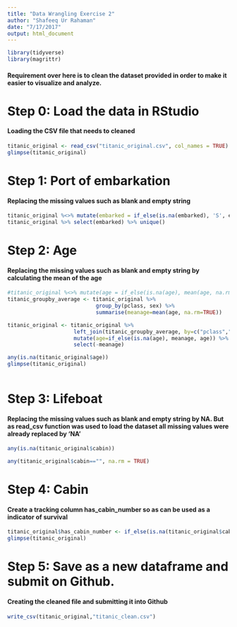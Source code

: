```yaml
---
title: "Data Wrangling Exercise 2"
author: "Shafeeq Ur Rahaman"
date: "7/17/2017"
output: html_document
---
```

```r
library(tidyverse)
library(magrittr)
```
#### Requirement over here is to clean the dataset provided in order to make it easier to **visualize and analyze.**

# Step 0: Load the data in RStudio
#### Loading the CSV file that needs to cleaned
```r
titanic_original <- read_csv("titanic_original.csv", col_names = TRUE)
glimpse(titanic_original)
```
# Step 1: Port of embarkation
#### Replacing the missing values such as blank and empty string 
```r
titanic_original %<>% mutate(embarked = if_else(is.na(embarked), 'S', embarked))
titanic_original %>% select(embarked) %>% unique()
```
# Step 2: Age
#### Replacing the missing values such as blank and empty string by calculating the mean of the age
```r
#titanic_original %<>% mutate(age = if_else(is.na(age), mean(age, na.rm = TRUE), age))
titanic_groupby_average <- titanic_original %>% 
                            group_by(pclass, sex) %>% 
                            summarise(meanage=mean(age, na.rm=TRUE))

titanic_original <- titanic_original %>% 
                     left_join(titanic_groupby_average, by=c("pclass","sex")) %>%
                     mutate(age=if_else(is.na(age), meanage, age)) %>% 
                     select(-meanage)

any(is.na(titanic_original$age))
glimpse(titanic_original)
  
```
# Step 3: Lifeboat
#### Replacing the missing values such as blank and empty string by NA. But as read_csv function was used to load the dataset all missing values were already replaced by 'NA'
```r
any(is.na(titanic_original$cabin))

any(titanic_original$cabin=="", na.rm = TRUE)
```
# Step 4: Cabin
#### Create a tracking column has_cabin_number so as can be used as a indicator of survival
```r
titanic_original$has_cabin_number <- if_else(is.na(titanic_original$cabin), 0, 1)
glimpse(titanic_original)
```

# Step 5: Save as a new dataframe and submit on Github.
#### Creating the cleaned file and submitting it into Github
```r
write_csv(titanic_original,"titanic_clean.csv")
```




